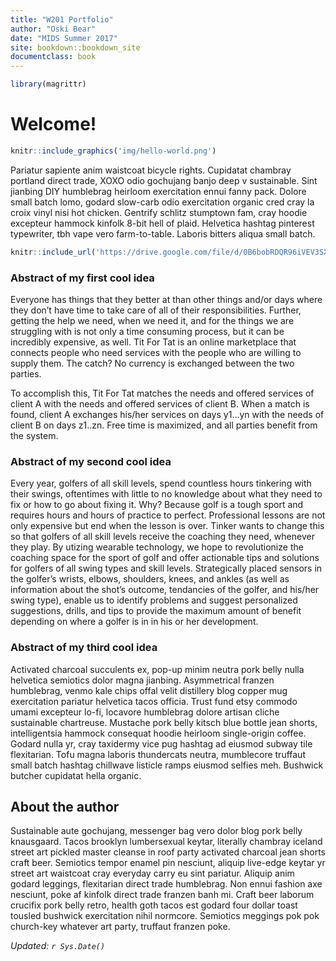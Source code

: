 ```yaml
---
title: "W201 Portfolio"
author: "Oski Bear"
date: "MIDS Summer 2017"
site: bookdown::bookdown_site
documentclass: book
---
```


<!-- This won't be displayed but it will initialize your R session. Add any R libraries you need here. -->
```r
library(magrittr)
```


# Welcome!

<!-- You can include images saved within your repo... -->
```r
knitr::include_graphics('img/hello-world.png')
```

Pariatur sapiente anim  waistcoat bicycle rights.  Cupidatat  chambray portland direct trade, XOXO odio gochujang banjo deep v sustainable.  Sint  jianbing DIY humblebrag heirloom exercitation ennui fanny pack.  Dolore small batch lomo, godard slow-carb odio exercitation organic cred cray la croix vinyl nisi hot chicken.  Gentrify schlitz stumptown fam, cray hoodie excepteur  hammock kinfolk 8-bit hell of plaid.  Helvetica hashtag pinterest typewriter, tbh vape vero farm-to-table.  Laboris  bitters aliqua small batch.

<!-- Below this line is just examples of how you can embed video from Google Drive. First you have to enable sharing, then just get the object ID which is that long string between d/ and /preview and will also be appended to any sharing link you generate for your video. -->
<p>
```r
knitr::include_url('https://drive.google.com/file/d/0B6bobRDQR96iVEV3SXJJal9CczQ/preview')
```

### Abstract of my first cool idea
Everyone has things that they better at than other things and/or days where they don't have time to take care of all of their responsibilities. Further, getting the help we need, when we need it, and for the things we are struggling with is not only a time consuming process, but it can be incredibly expensive, as well. Tit For Tat is an online marketplace that connects people who need services with the people who are willing to supply them. The catch? No currency is exchanged between the two parties.

To accomplish this, Tit For Tat matches the needs and offered services of client A with the needs and offered services of client B. When a match is found, client A exchanges his/her services on days y1...yn with the needs of client B on days z1..zn. Free time is maximized, and all parties benefit from the system.

### Abstract of my second cool idea

Every year, golfers of all skill levels, spend countless hours tinkering with their swings, oftentimes with little to no knowledge about what they need to fix or how to go about fixing it. Why? Because golf is a tough sport and requires hours and hours of practice to perfect. Professional lessons are not only expensive but end when the lesson is over. Tinker wants to change this so that golfers of all skill levels receive the coaching they need, whenever they play. By utizing wearable technology, we hope to revolutionize the coaching space for the sport of golf and offer actionable tips and solutions for golfers of all swing types and skill levels. Strategically placed sensors in the golfer's wrists, elbows, shoulders, knees, and ankles (as well as information about the shot's outcome, tendancies of the golfer, and his/her swing type), enable us to identify problems and suggest personalized suggestions, drills, and tips to provide the maximum amount of benefit depending on where a golfer is in in his or her development.
  
### Abstract of my third cool idea

Activated charcoal succulents ex, pop-up minim neutra pork belly nulla  helvetica semiotics dolor  magna jianbing.  Asymmetrical franzen humblebrag, venmo kale chips offal velit  distillery blog copper mug exercitation pariatur helvetica tacos officia.  Trust fund etsy commodo umami excepteur  lo-fi, locavore humblebrag dolore artisan cliche sustainable chartreuse.  Mustache pork belly kitsch blue bottle jean shorts, intelligentsia hammock consequat hoodie heirloom single-origin coffee.  Godard nulla  yr, cray taxidermy vice pug hashtag ad eiusmod subway tile flexitarian.  Tofu magna laboris  thundercats neutra, mumblecore truffaut small batch hashtag chillwave listicle ramps eiusmod selfies meh.  Bushwick butcher cupidatat  hella organic.

## About the author

Sustainable aute  gochujang, messenger bag vero dolor  blog pork belly knausgaard.  Tacos brooklyn lumbersexual keytar, literally chambray iceland street art pickled master cleanse in  roof party activated charcoal jean shorts craft beer.  Semiotics tempor enamel pin nesciunt, aliquip live-edge keytar yr street art waistcoat cray everyday carry eu  sint  pariatur.  Aliquip anim  godard leggings, flexitarian direct trade  humblebrag.  Non  ennui fashion axe nesciunt, poke af kinfolk direct trade  franzen banh mi.  Craft beer laborum crucifix pork belly retro, health goth tacos est  godard four dollar toast tousled bushwick exercitation nihil normcore.  Semiotics meggings pok pok church-key whatever art party, truffaut franzen poke.

*Updated: `r Sys.Date()`*
